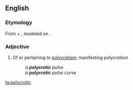 ==English==

===Etymology===
From {{etyl|grc|en}} {{term|πολύς||multiple, many|tr=polus|lang=grc|sc=polytonic}} + {{term|κρότος||knocking, rattling|tr=krotos|lang=grc|sc=polytonic}}, modeled on {{term|dicrotic|lang=en}}.

===Adjective===
{{en-adj}}

# {{context|physiology}} Of or pertaining to [[polycrotism]]; manifesting polycrotism
#: ''a '''polycrotic''' pulse''
#: ''a '''polycrotic''' pulse curve''

[[ta:polycrotic]]